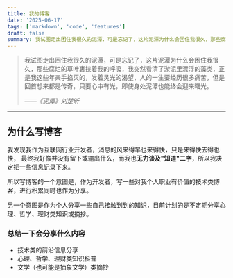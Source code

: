 ```yaml
---
title: 我的博客
date: '2025-06-17'
tags: ['markdown', 'code', 'features']
draft: false
summary: 我试图走出困住我很久的泥潭，可是忘记了，这片泥潭为什么会困住我很久，那些腐烂的草叶裏挟着我的呼吸，我突然看清了淤泥里漂浮的藻类，正是我这些年亲手掐灭的，发着灵光的渴望，人的一生要经历很多痛苦，但是回首想来都是传奇，只要心中有光，即使身处泥潭也能终会迎来曙光。
---
```


> 我试图走出困住我很久的泥潭，可是忘记了，这片泥潭为什么会困住我很久，那些腐烂的草叶裏挟着我的呼吸，我突然看清了淤泥里漂浮的藻类，正是我这些年亲手掐灭的，发着灵光的渴望，人的一生要经历很多痛苦，但是回首想来都是传奇，只要心中有光，即使身处泥潭也能终会迎来曙光。
>
> <cite>——《泥潭》刘楚昕</cite>

---

## 为什么写博客

我发现我作为互联网行业开发者，消息的风来得早也来得快，只是来得快去得也快，
最终我好像并没有留下或输出什么，而我也**无力谈及"知道"二字**，所以我决定把一些信息记录下来。<br/>

所以写博客的一个意图是，作为开发者，写一些对我个人职业有价值的技术类博客，进行积累同时也作为分享。<br/>

另一个意图是作为个人分享一些自己接触到到的知识，目前计划的是不定期分享心理、哲学、理财类知识或摘抄。<br/>

### 总结一下会分享什么内容

- 技术类的前沿信息分享
- 心理、哲学、理财类知识科普
- 文学（也可能是抽象文学）类摘抄
